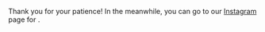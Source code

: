 
<Head>
  <title>Wiuipedia</title>
  <meta name="description" content="Indonesian politics glossary." />
  <link rel="icon" href="/favicon.ico" />
</Head>

<Title title="Wiuipedia" caption="Coming soon!"></Title>

Thank you for your patience! In the meanwhile, you can go to our [Instagram](https://www.instagram.com/whatisupindonesia/guide/wiuipedia/17921433047228174/?hl=en) page for <Wiuipedia />.

<MDXImage src="/images/rick-roll.gif" alt="Rick-roll GIF" gif={true} />
